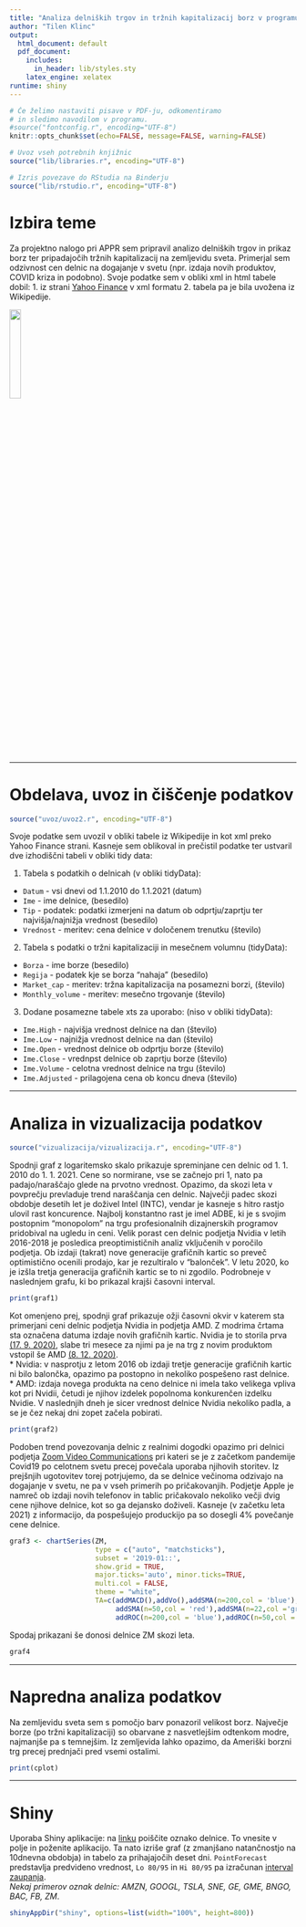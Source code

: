 ```yaml
---
title: "Analiza delniških trgov in tržnih kapitalizacij borz v programu R"
author: "Tilen Klinc"
output:
  html_document: default
  pdf_document:
    includes:
      in_header: lib/styles.sty
    latex_engine: xelatex
runtime: shiny
---
```


```r
# Če želimo nastaviti pisave v PDF-ju, odkomentiramo
# in sledimo navodilom v programu.
#source("fontconfig.r", encoding="UTF-8")
knitr::opts_chunk$set(echo=FALSE, message=FALSE, warning=FALSE)

# Uvoz vseh potrebnih knjižnic
source("lib/libraries.r", encoding="UTF-8")
```

```r
# Izris povezave do RStudia na Binderju
source("lib/rstudio.r", encoding="UTF-8")
```

# Izbira teme
Za projektno nalogo pri APPR sem pripravil analizo delniških trgov in prikaz borz ter
pripadajočih tržnih kapitalizacij na zemljevidu sveta. Primerjal sem odzivnost cen delnic
na dogajanje v svetu (npr. izdaja novih produktov, COVID kriza in podobno).
Svoje podatke sem v obliki xml in html tabele dobil:
1. iz strani [Yahoo Finance](https://finance.yahoo.com/) v xml formatu
2. tabela pa je bila uvožena iz Wikipedije.

![](slike/stock_market.png){width=20%}

***

# Obdelava, uvoz in čiščenje podatkov

```r
source("uvoz/uvoz2.r", encoding="UTF-8")
```

Svoje podatke sem uvozil v obliki tabele iz Wikipedije in kot xml preko Yahoo Finance strani.
Kasneje sem oblikoval in prečistil podatke ter ustvaril dve izhodiščni tabeli v obliki tidy data:


1. Tabela s podatkih o delnicah (v obliki tidyData):    
* `Datum` - vsi dnevi od 1.1.2010 do 1.1.2021 (datum)
* `Ime` - ime delnice, (besedilo)
* `Tip` - podatek: podatki izmerjeni na datum ob odprtju/zaprtju ter najvišja/najnižja vrednost (besedilo)
* `Vrednost` - meritev: cena delnice v določenem trenutku (število)

2. Tabela s podatki o tržni kapitalizaciji in mesečnem volumnu (tidyData):    
  * `Borza` - ime borze (besedilo)
* `Regija` - podatek kje se borza "nahaja" (besedilo)
* `Market_cap` - meritev: tržna kapitalizacija na posamezni borzi, (število)
* `Monthly_volume` - meritev: mesečno trgovanje (število)

3. Dodane posamezne tabele xts za uporabo: (niso v obliki tidyData):    
* `Ime.High` - najvišja vrednost delnice na dan (število)
* `Ime.Low` - najnižja vrednost delnice na dan (število)
* `Ime.Open` - vrednost delnice ob odprtju borze (število)
* `Ime.Close` - vrednpst delnice ob zaprtju borze (število)
* `Ime.Volume` - celotna vrednost delnice na trgu (število)
* `Ime.Adjusted` - prilagojena cena ob koncu dneva (število)
  
***

# Analiza in vizualizacija podatkov

```r
source("vizualizacija/vizualizacija.r", encoding="UTF-8")

```
    
Spodnji graf z logaritemsko skalo prikazuje spreminjane cen delnic od 1. 1. 2010 do 1. 1. 2021. Cene so normirane, vse se začnejo pri 1, nato pa padajo/naraščajo glede na prvotno vrednost. Opazimo, da skozi leta v povprečju prevladuje trend naraščanja cen delnic. Največji padec skozi obdobje desetih let je doživel Intel (INTC), vendar je kasneje s hitro rastjo ulovil rast koncurence. Najbolj konstantno rast je imel ADBE, ki je s svojim postopnim "monopolom" na trgu profesionalnih dizajnerskih programov pridobival na ugledu in ceni.
Velik porast cen delnic podjetja Nvidia v letih 2016-2018 je posledica preoptimističnih analiz vključenih v poročilo podjetja. Ob izdaji (takrat) nove generacije grafičnih kartic so preveč optimistično ocenili prodajo, kar je rezultiralo v "balonček". V letu 2020, ko je izšla tretja generacija grafičnih kartic se to ni zgodilo. Podrobneje v naslednjem grafu, ki bo prikazal krajši časovni interval.

```r
print(graf1)
```


Kot omenjeno prej, spodnji graf prikazuje ožji časovni okvir v katerem sta primerjani ceni delnic podjetja Nvidia in podjetja AMD. Z modrima črtama sta označena datuma izdaje novih grafičnih kartic. Nvidia je to storila prva [(17. 9. 2020)](https://www.trustedreviews.com/news/amd-radeon-rx-5950-xt-release-date-price-specs-3972186), slabe tri mesece za njimi pa je na trg z novim produktom vstopil še AMD [(8. 12. 2020)](https://www.trustedreviews.com/news/amd-radeon-rx-5950-xt-release-date-price-specs-3972186).    
* Nvidia: v nasprotju z letom 2016 ob izdaji tretje generacije grafičnih kartic ni bilo balončka, opazimo pa postopno in nekoliko pospešeno rast delnice.    
* AMD: izdaja novega produkta na ceno delnice ni imela tako velikega vpliva kot pri Nvidii, četudi je njihov izdelek popolnoma konkurenčen izdelku Nvidie. V naslednjih dneh je sicer vrednost delnice Nvidia nekoliko padla, a se je čez nekaj dni zopet začela pobirati.


```r
print(graf2)
```

Podoben trend povezovanja delnic z realnimi dogodki opazimo pri delnici podjetja [Zoom Video Communications](https://en.wikipedia.org/wiki/Zoom_Video_Communications) pri kateri se je z začetkom pandemije Covid19 po celotnem svetu precej povečala uporaba njihovih storitev. Iz prejšnjih ugotovitev torej potrjujemo, da se delnice večinoma odzivajo na dogajanje v svetu, ne pa v vseh primerih po pričakovanjih. Podjetje Apple je namreč ob izdaji novih telefonov in tablic pričakovalo nekoliko večji dvig cene njihove delnice, kot so ga dejansko doživeli. Kasneje (v začetku leta 2021) z informacijo, da pospešujejo produckijo pa so dosegli 4% povečanje cene delnice.

```r
graf3 <- chartSeries(ZM, 
                     type = c("auto", "matchsticks"), 
                     subset = '2019-01::',
                     show.grid = TRUE,
                     major.ticks='auto', minor.ticks=TRUE,
                     multi.col = FALSE,
                     theme = "white",
                     TA=c(addMACD(),addVo(),addSMA(n=200,col = 'blue'),
                          addSMA(n=50,col = 'red'),addSMA(n=22,col ='green'),
                          addROC(n=200,col = 'blue'),addROC(n=50,col = 'red'),addROC(n=22,col = 'green')))
```

Spodaj prikazani še donosi delnice ZM skozi leta.
```r
graf4
```



***

# Napredna analiza podatkov
Na zemljevidu sveta sem s pomočjo barv ponazoril velikost borz. Največje borze (po tržni kapitalizaciji) so obarvane z nasvetlejšim odtenkom modre, najmanjše pa s temnejšim. Iz zemljevida lahko opazimo, da Ameriški borzni trg precej prednjači pred vsemi ostalimi.

```r
print(cplot)
```


***
# Shiny
Uporaba Shiny aplikacije: na [linku](https://finance.yahoo.com/most-active) poiščite oznako delnice. To vnesite v polje in poženite aplikacijo. Ta nato izriše graf (z zmanjšano natančnostjo na 10dnevna obdobja) in tabelo za prihajajočih deset dni.
`PointForecast` predstavlja predvideno vrednost, `Lo 80/95` in `Hi 80/95` pa izračunan [interval zaupanja](https://omr.fnm.um.si/wp-content/uploads/2017/06/2.pdf).    
*Nekaj primerov oznak delnic: AMZN, GOOGL, TSLA, SNE, GE, GME, BNGO, BAC, FB, ZM*.    

```r
shinyAppDir("shiny", options=list(width="100%", height=800))
```
